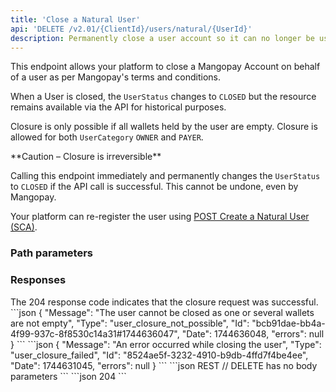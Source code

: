 ```yaml
---
title: 'Close a Natural User'  
api: 'DELETE /v2.01/{ClientId}/users/natural/{UserId}'  
description: Permanently close a user account so it can no longer be used
---
```



This endpoint allows your platform to close a Mangopay Account on behalf of a user as per Mangopay's terms and conditions.

When a User is closed, the `UserStatus` changes to `CLOSED` but the resource remains available via the API for historical purposes. 

Closure is only possible if all wallets held by the user are empty. Closure is allowed for both `UserCategory` `OWNER` and `PAYER`.

<Warning>
**Caution – Closure is irreversible**

Calling this endpoint immediately and permanently changes the `UserStatus` to `CLOSED` if the API call is successful. This cannot be undone, even by Mangopay. 

Your platform can re-register the user using [POST Create a Natural User (SCA)](/api-reference/users/create-natural-user-sca).
</Warning>

### Path parameters  

<UserId />  

### Responses  

<AccordionGroup>
<Accordion title="204 - No Content" defaultOpen>
The 204 response code indicates that the closure request was successful.
</Accordion>
</AccordionGroup>

<AccordionGroup>
<Accordion title="400 - Wallets not empty">
```json 
{
    "Message": "The user cannot be closed as one or several wallets are not empty",
    "Type": "user_closure_not_possible",
    "Id": "bcb91dae-bb4a-4f99-937c-8f8530c14a31#1744636047",
    "Date": 1744636048,
    "errors": null
}
```
</Accordion>
<Accordion title="400 - User already closed">
```json 
{
    "Message": "An error occurred while closing the user",
    "Type": "user_closure_failed",
    "Id": "8524ae5f-3232-4910-b9db-4ffd7f4be4ee",
    "Date": 1744631045,
    "errors": null
}
```
</Accordion>
</AccordionGroup>

<RequestExample>
```json REST
// DELETE has no body parameters
```
</RequestExample>

<ResponseExample>
```json 204
```
</ResponseExample>

